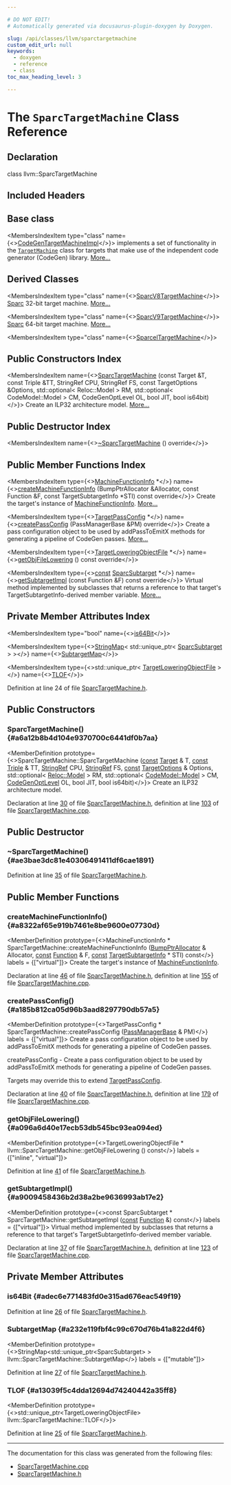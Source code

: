 ```yaml
---

# DO NOT EDIT!
# Automatically generated via docusaurus-plugin-doxygen by Doxygen.

slug: /api/classes/llvm/sparctargetmachine
custom_edit_url: null
keywords:
  - doxygen
  - reference
  - class
toc_max_heading_level: 3

---
```





# The `SparcTargetMachine` Class Reference

<DoxygenPage pluginConfig={pluginConfig}>



## Declaration

<CodeBlock>class llvm::SparcTargetMachine</CodeBlock>

## Included Headers

<IncludesList>
<IncludesListItem
  filePath="Target/Sparc/SparcTargetMachine.h"
  permalink="/docs/api/files/lib/lib/target/lib/target/sparc/sparctargetmachine-h"
  isLocal="true" />
</IncludesList>

## Base class

<MembersIndex>

<MembersIndexItem
  type="class"
  name={<><a href="/docs/api/classes/llvm/codegentargetmachineimpl">CodeGenTargetMachineImpl</a></>}>
implements a set of functionality in the <code><a href="/docs/api/classes/llvm/targetmachine">TargetMachine</a></code> class for targets that make use of the independent code generator (CodeGen) library. <a href="/docs/api/classes/llvm/codegentargetmachineimpl/#details">More...</a>
</MembersIndexItem>

</MembersIndex>

## Derived Classes

<MembersIndex>

<MembersIndexItem
  type="class"
  name={<><a href="/docs/api/classes/llvm/sparcv8targetmachine">SparcV8TargetMachine</a></>}>
<a href="/docs/api/namespaces/llvm/sparc">Sparc</a> 32-bit target machine. <a href="/docs/api/classes/llvm/sparcv8targetmachine/#details">More...</a>
</MembersIndexItem>

<MembersIndexItem
  type="class"
  name={<><a href="/docs/api/classes/llvm/sparcv9targetmachine">SparcV9TargetMachine</a></>}>
<a href="/docs/api/namespaces/llvm/sparc">Sparc</a> 64-bit target machine. <a href="/docs/api/classes/llvm/sparcv9targetmachine/#details">More...</a>
</MembersIndexItem>

<MembersIndexItem
  type="class"
  name={<><a href="/docs/api/classes/llvm/sparceltargetmachine">SparcelTargetMachine</a></>}>
</MembersIndexItem>

</MembersIndex>

## Public Constructors Index

<MembersIndex>

<MembersIndexItem
  name={<><a href="#a6a12b8b4d104e9370700c6441df0b7aa">SparcTargetMachine</a> (const Target &amp;T, const Triple &amp;TT, StringRef CPU, StringRef FS, const TargetOptions &amp;Options, std::optional&lt; Reloc::Model &gt; RM, std::optional&lt; CodeModel::Model &gt; CM, CodeGenOptLevel OL, bool JIT, bool is64bit)</>}>
Create an ILP32 architecture model. <a href="#a6a12b8b4d104e9370700c6441df0b7aa">More...</a>
</MembersIndexItem>

</MembersIndex>

## Public Destructor Index

<MembersIndex>

<MembersIndexItem
  name={<><a href="#ae3bae3dc81e40306491411df6cae1891">~SparcTargetMachine</a> () override</>}>
</MembersIndexItem>

</MembersIndex>

## Public Member Functions Index

<MembersIndex>

<MembersIndexItem
  type={<><a href="/docs/api/structs/llvm/machinefunctioninfo">MachineFunctionInfo</a> &#42;</>}
  name={<><a href="#a8322af65e919b7461e8be9600e07730d">createMachineFunctionInfo</a> (BumpPtrAllocator &amp;Allocator, const Function &amp;F, const TargetSubtargetInfo &#42;STI) const override</>}>
Create the target&#39;s instance of <a href="/docs/api/structs/llvm/machinefunctioninfo">MachineFunctionInfo</a>. <a href="#a8322af65e919b7461e8be9600e07730d">More...</a>
</MembersIndexItem>

<MembersIndexItem
  type={<><a href="/docs/api/classes/llvm/targetpassconfig">TargetPassConfig</a> &#42;</>}
  name={<><a href="#a185b812ca05d96b3aad8297790db57a5">createPassConfig</a> (PassManagerBase &amp;PM) override</>}>
Create a pass configuration object to be used by addPassToEmitX methods for generating a pipeline of CodeGen passes. <a href="#a185b812ca05d96b3aad8297790db57a5">More...</a>
</MembersIndexItem>

<MembersIndexItem
  type={<><a href="/docs/api/classes/llvm/targetloweringobjectfile">TargetLoweringObjectFile</a> &#42;</>}
  name={<><a href="#a096a6d40e17ecb53db545bc93ea094ed">getObjFileLowering</a> () const override</>}>
</MembersIndexItem>

<MembersIndexItem
  type={<><a href="/docs/api/files/lib/lib/target/lib/target/aarch64/aarch64promoteconstant-cpp/#a90f8350fecae261c25be85d38b451bff">const</a> <a href="/docs/api/classes/llvm/sparcsubtarget">SparcSubtarget</a> &#42;</>}
  name={<><a href="#a9009458436b2d38a2be9636993ab17e2">getSubtargetImpl</a> (const Function &amp;F) const override</>}>
Virtual method implemented by subclasses that returns a reference to that target&#39;s TargetSubtargetInfo-derived member variable. <a href="#a9009458436b2d38a2be9636993ab17e2">More...</a>
</MembersIndexItem>

</MembersIndex>

## Private Member Attributes Index

<MembersIndex>

<MembersIndexItem
  type="bool"
  name={<><a href="#adec6e771483fd0e315ad676eac549f19">is64Bit</a></>}>
</MembersIndexItem>

<MembersIndexItem
  type={<><a href="/docs/api/classes/llvm/stringmap">StringMap</a>&lt; std::unique&#95;ptr&lt; <a href="/docs/api/classes/llvm/sparcsubtarget">SparcSubtarget</a> &gt; &gt;</>}
  name={<><a href="#a232e119fbf4c99c670d76b41a822d4f6">SubtargetMap</a></>}>
</MembersIndexItem>

<MembersIndexItem
  type={<>std::unique&#95;ptr&lt; <a href="/docs/api/classes/llvm/targetloweringobjectfile">TargetLoweringObjectFile</a> &gt;</>}
  name={<><a href="#a13039f5c4dda12694d74240442a35ff8">TLOF</a></>}>
</MembersIndexItem>

</MembersIndex>


Definition at line 24 of file <a href="/docs/api/files/lib/lib/target/lib/target/sparc/sparctargetmachine-h">SparcTargetMachine.h</a>.

<SectionDefinition>

## Public Constructors

### SparcTargetMachine() {#a6a12b8b4d104e9370700c6441df0b7aa}

<MemberDefinition
  prototype={<>SparcTargetMachine::SparcTargetMachine (<a href="/docs/api/files/lib/lib/target/lib/target/aarch64/aarch64promoteconstant-cpp/#a90f8350fecae261c25be85d38b451bff">const</a> <a href="/docs/api/classes/llvm/target">Target</a> &amp; T, <a href="/docs/api/files/lib/lib/target/lib/target/aarch64/aarch64promoteconstant-cpp/#a90f8350fecae261c25be85d38b451bff">const</a> <a href="/docs/api/classes/llvm/triple">Triple</a> &amp; TT, <a href="/docs/api/classes/llvm/stringref">StringRef</a> CPU, <a href="/docs/api/classes/llvm/stringref">StringRef</a> FS, <a href="/docs/api/files/lib/lib/target/lib/target/aarch64/aarch64promoteconstant-cpp/#a90f8350fecae261c25be85d38b451bff">const</a> <a href="/docs/api/classes/llvm/targetoptions">TargetOptions</a> &amp; Options, std::optional&lt; <a href="/docs/api/namespaces/llvm/reloc/#af59f6dc86e80aaf56f1afd155eebf568">Reloc::Model</a> &gt; RM, std::optional&lt; <a href="/docs/api/namespaces/llvm/codemodel/#afc59396a9e5809fc92938e203d91a8df">CodeModel::Model</a> &gt; CM, <a href="/docs/api/namespaces/llvm/#a8ec1bf8d7b792ca9fac56f8514db18d2">CodeGenOptLevel</a> OL, bool JIT, bool is64bit)</>}>
Create an ILP32 architecture model.

Declaration at line <a href="/docs/api/files/lib/lib/target/lib/target/sparc/sparctargetmachine-h/#l00030">30</a> of file <a href="/docs/api/files/lib/lib/target/lib/target/sparc/sparctargetmachine-h">SparcTargetMachine.h</a>, definition at line <a href="/docs/api/files/lib/lib/target/lib/target/sparc/sparctargetmachine-cpp/#l00103">103</a> of file <a href="/docs/api/files/lib/lib/target/lib/target/sparc/sparctargetmachine-cpp">SparcTargetMachine.cpp</a>.
</MemberDefinition>

</SectionDefinition>

<SectionDefinition>

## Public Destructor

### ~SparcTargetMachine() {#ae3bae3dc81e40306491411df6cae1891}

<MemberDefinition
  prototype="SparcTargetMachine::~SparcTargetMachine ()">

Definition at line <a href="/docs/api/files/lib/lib/target/lib/target/sparc/sparctargetmachine-h/#l00035">35</a> of file <a href="/docs/api/files/lib/lib/target/lib/target/sparc/sparctargetmachine-h">SparcTargetMachine.h</a>.
</MemberDefinition>

</SectionDefinition>

<SectionDefinition>

## Public Member Functions

### createMachineFunctionInfo() {#a8322af65e919b7461e8be9600e07730d}

<MemberDefinition
  prototype={<>MachineFunctionInfo &#42; SparcTargetMachine::createMachineFunctionInfo (<a href="/docs/api/namespaces/llvm/#a8e612822d4ba7bb36c9c79582a567108">BumpPtrAllocator</a> &amp; Allocator, <a href="/docs/api/files/lib/lib/target/lib/target/aarch64/aarch64promoteconstant-cpp/#a90f8350fecae261c25be85d38b451bff">const</a> <a href="/docs/api/classes/llvm/function">Function</a> &amp; F, <a href="/docs/api/files/lib/lib/target/lib/target/aarch64/aarch64promoteconstant-cpp/#a90f8350fecae261c25be85d38b451bff">const</a> <a href="/docs/api/classes/llvm/targetsubtargetinfo">TargetSubtargetInfo</a> &#42; STI) const</>}
  labels = {["virtual"]}>
Create the target&#39;s instance of <a href="/docs/api/structs/llvm/machinefunctioninfo">MachineFunctionInfo</a>.

Declaration at line <a href="/docs/api/files/lib/lib/target/lib/target/sparc/sparctargetmachine-h/#l00046">46</a> of file <a href="/docs/api/files/lib/lib/target/lib/target/sparc/sparctargetmachine-h">SparcTargetMachine.h</a>, definition at line <a href="/docs/api/files/lib/lib/target/lib/target/sparc/sparctargetmachine-cpp/#l00155">155</a> of file <a href="/docs/api/files/lib/lib/target/lib/target/sparc/sparctargetmachine-cpp">SparcTargetMachine.cpp</a>.
</MemberDefinition>

### createPassConfig() {#a185b812ca05d96b3aad8297790db57a5}

<MemberDefinition
  prototype={<>TargetPassConfig &#42; SparcTargetMachine::createPassConfig (<a href="/docs/api/classes/llvm/legacy/passmanagerbase">PassManagerBase</a> &amp; PM)</>}
  labels = {["virtual"]}>
Create a pass configuration object to be used by addPassToEmitX methods for generating a pipeline of CodeGen passes.

createPassConfig - Create a pass configuration object to be used by addPassToEmitX methods for generating a pipeline of CodeGen passes.

Targets may override this to extend <a href="/docs/api/classes/llvm/targetpassconfig">TargetPassConfig</a>.

Declaration at line <a href="/docs/api/files/lib/lib/target/lib/target/sparc/sparctargetmachine-h/#l00040">40</a> of file <a href="/docs/api/files/lib/lib/target/lib/target/sparc/sparctargetmachine-h">SparcTargetMachine.h</a>, definition at line <a href="/docs/api/files/lib/lib/target/lib/target/sparc/sparctargetmachine-cpp/#l00179">179</a> of file <a href="/docs/api/files/lib/lib/target/lib/target/sparc/sparctargetmachine-cpp">SparcTargetMachine.cpp</a>.
</MemberDefinition>

### getObjFileLowering() {#a096a6d40e17ecb53db545bc93ea094ed}

<MemberDefinition
  prototype={<>TargetLoweringObjectFile &#42; llvm::SparcTargetMachine::getObjFileLowering () const</>}
  labels = {["inline", "virtual"]}>

Definition at line <a href="/docs/api/files/lib/lib/target/lib/target/sparc/sparctargetmachine-h/#l00041">41</a> of file <a href="/docs/api/files/lib/lib/target/lib/target/sparc/sparctargetmachine-h">SparcTargetMachine.h</a>.
</MemberDefinition>

### getSubtargetImpl() {#a9009458436b2d38a2be9636993ab17e2}

<MemberDefinition
  prototype={<>const SparcSubtarget &#42; SparcTargetMachine::getSubtargetImpl (<a href="/docs/api/files/lib/lib/target/lib/target/aarch64/aarch64promoteconstant-cpp/#a90f8350fecae261c25be85d38b451bff">const</a> <a href="/docs/api/classes/llvm/function">Function</a> &amp;) const</>}
  labels = {["virtual"]}>
Virtual method implemented by subclasses that returns a reference to that target&#39;s TargetSubtargetInfo-derived member variable.

Declaration at line <a href="/docs/api/files/lib/lib/target/lib/target/sparc/sparctargetmachine-h/#l00037">37</a> of file <a href="/docs/api/files/lib/lib/target/lib/target/sparc/sparctargetmachine-h">SparcTargetMachine.h</a>, definition at line <a href="/docs/api/files/lib/lib/target/lib/target/sparc/sparctargetmachine-cpp/#l00123">123</a> of file <a href="/docs/api/files/lib/lib/target/lib/target/sparc/sparctargetmachine-cpp">SparcTargetMachine.cpp</a>.
</MemberDefinition>

</SectionDefinition>

<SectionDefinition>

## Private Member Attributes

### is64Bit {#adec6e771483fd0e315ad676eac549f19}

<MemberDefinition
  prototype="bool llvm::SparcTargetMachine::is64Bit">

Definition at line <a href="/docs/api/files/lib/lib/target/lib/target/sparc/sparctargetmachine-h/#l00026">26</a> of file <a href="/docs/api/files/lib/lib/target/lib/target/sparc/sparctargetmachine-h">SparcTargetMachine.h</a>.
</MemberDefinition>

### SubtargetMap {#a232e119fbf4c99c670d76b41a822d4f6}

<MemberDefinition
  prototype={<>StringMap&lt;std::unique&#95;ptr&lt;SparcSubtarget&gt; &gt; llvm::SparcTargetMachine::SubtargetMap</>}
  labels = {["mutable"]}>

Definition at line <a href="/docs/api/files/lib/lib/target/lib/target/sparc/sparctargetmachine-h/#l00027">27</a> of file <a href="/docs/api/files/lib/lib/target/lib/target/sparc/sparctargetmachine-h">SparcTargetMachine.h</a>.
</MemberDefinition>

### TLOF {#a13039f5c4dda12694d74240442a35ff8}

<MemberDefinition
  prototype={<>std::unique&#95;ptr&lt;TargetLoweringObjectFile&gt; llvm::SparcTargetMachine::TLOF</>}>

Definition at line <a href="/docs/api/files/lib/lib/target/lib/target/sparc/sparctargetmachine-h/#l00025">25</a> of file <a href="/docs/api/files/lib/lib/target/lib/target/sparc/sparctargetmachine-h">SparcTargetMachine.h</a>.
</MemberDefinition>

</SectionDefinition>

<hr/>

The documentation for this class was generated from the following files:

<ul>
<li><a href="/docs/api/files/lib/lib/target/lib/target/sparc/sparctargetmachine-cpp">SparcTargetMachine.cpp</a></li>
<li><a href="/docs/api/files/lib/lib/target/lib/target/sparc/sparctargetmachine-h">SparcTargetMachine.h</a></li>
</ul>

</DoxygenPage>
